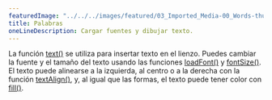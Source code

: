 ---
featuredImage: "../../../images/featured/03_Imported_Media-00_Words-thumbnail.png"
title: Palabras
oneLineDescription: Cargar fuentes y dibujar texto.
---

La función <a href="/reference/#/p5/text/" target="_blank">text()</a> se utiliza para insertar texto en el lienzo.
Puedes cambiar la fuente y el tamaño del texto usando las funciones <a href="/reference/#/p5/loadFont/" target="_blank">loadFont()</a>
y <a href="/reference/#/p5/fontSize/" target="_blank">fontSize()</a>.
El texto puede alinearse a la izquierda, al centro o a la derecha con la función <a href="/reference/#/p5/textAlign/" target="_blank">textAlign()</a>,
y, al igual que las formas, el texto puede tener color con <a href="/reference/#/p5/fill/" target="_blank">fill()</a>.
